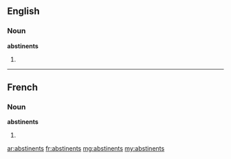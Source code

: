 ==English==

===Noun===
'''abstinents'''

# {{plural of|abstinent}}

----

==French==

===Noun===
'''abstinents''' {{m}}

# {{plural of|[[abstinent]]|lang=fr}}

[[ar:abstinents]]
[[fr:abstinents]]
[[mg:abstinents]]
[[my:abstinents]]